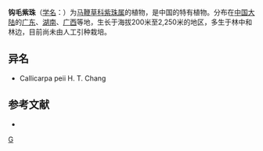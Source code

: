 {{Speciesbox 
| taxon = Callicarpa peichieniana
| authority = [[陈焕镛|Chun]] & [[陈守良|S. L. Chen]]
}}
'''钩毛紫珠'''（[[学名|学名]]：{{lang|la|''Callicarpa peichieniana''}}）为[[马鞭草科|马鞭草科]][[紫珠属|紫珠属]]的植物，是中国的特有植物。分布在[[中国大陆|中国大陆]]的[[广东|广东]]、[[湖南|湖南]]、[[广西|广西]]等地，生长于海拔200米至2,250米的地区，多生于林中和林边，目前尚未由人工引种栽培。

== 异名 ==
* Callicarpa peii H. T. Chang

== 参考文献 ==
<div class="references-small">
* {{cite web| url =http://www.bioinfo.cn/db05/KmzwSpecies.php?action=view&id=23043| title =钩毛紫珠| work =《中国高等植物数据库全库》| publisher =中国科学院微生物研究所| author =昆明植物研究所| accessdate =2009-02-25| archive-date =2016-03-05| archive-url =https://web.archive.org/web/20160305003134/http://www.bioinfo.cn/db05/KmzwSpecies.php?action=view&id=23043| dead-url =yes}}
</div>
{{Taxonbar}}

[[Category:紫珠属|G]]